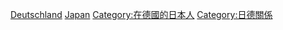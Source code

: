 [[Category:日本駐外大使|Deutschland]]
[[Category:駐德國大使|Japan]]
[[Category:在德國的日本人|Category:在德國的日本人]]
[[Category:日德關係|Category:日德關係]]